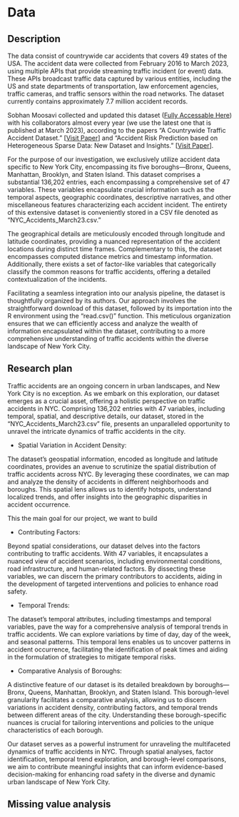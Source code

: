 # Data

## Description

The data consist of countrywide car accidents that covers 49 states of the USA. The accident data were collected from February 2016 to March 2023, using multiple APIs that provide streaming traffic incident (or event) data. These APIs broadcast traffic data captured by various entities, including the US and state departments of transportation, law enforcement agencies, traffic cameras, and traffic sensors within the road networks. The dataset currently contains approximately 7.7 million accident records. 

Sobhan Moosavi collected and updated this dataset ([Fully Accessable Here](https://www.kaggle.com/datasets/sobhanmoosavi/us-accidents)) with his collaborators almost every year (we use the latest one that is published at March 2023), according to the papers “A Countrywide Traffic Accident Dataset.” [[Visit Paper](https://arxiv.org/abs/1906.05409)] and "Accident Risk Prediction based on Heterogeneous Sparse Data: New Dataset and Insights." [[Visit Paper](https://arxiv.org/abs/1909.09638)]. 

For the purpose of our investigation, we exclusively utilize accident data specific to New York City, encompassing its five boroughs—Bronx, Queens, Manhattan, Brooklyn, and Staten Island. This dataset comprises a substantial 136,202 entries, each encompassing a comprehensive set of 47 variables. These variables encapsulate crucial information such as the temporal aspects, geographic coordinates, descriptive narratives, and other miscellaneous features characterizing each accident incident. The entirety of this extensive dataset is conveniently stored in a CSV file denoted as "NYC_Accidents_March23.csv."

The geographical details are meticulously encoded through longitude and latitude coordinates, providing a nuanced representation of the accident locations during distinct time frames. Complementary to this, the dataset encompasses computed distance metrics and timestamp information. Additionally, there exists a set of factor-like variables that categorically classify the common reasons for traffic accidents, offering a detailed contextualization of the incidents.

Facilitating a seamless integration into our analysis pipeline, the dataset is thoughtfully organized by its authors. Our approach involves the straightforward download of this dataset, followed by its importation into the R environment using the "read.csv()" function. This meticulous organization ensures that we can efficiently access and analyze the wealth of information encapsulated within the dataset, contributing to a more comprehensive understanding of traffic accidents within the diverse landscape of New York City.


## Research plan

Traffic accidents are an ongoing concern in urban landscapes, and New York City is no exception. As we embark on this exploration, our dataset emerges as a crucial asset, offering a holistic perspective on traffic accidents in NYC. Comprising 136,202 entries with 47 variables, including temporal, spatial, and descriptive details, our dataset, stored in the "NYC_Accidents_March23.csv" file, presents an unparalleled opportunity to unravel the intricate dynamics of traffic accidents in the city.

- Spatial Variation in Accident Density:

The dataset's geospatial information, encoded as longitude and latitude coordinates, provides an avenue to scrutinize the spatial distribution of traffic accidents across NYC. By leveraging these coordinates, we can map and analyze the density of accidents in different neighborhoods and boroughs. This spatial lens allows us to identify hotspots, understand localized trends, and offer insights into the geographic disparities in accident occurrence.

This the main goal for our project, we want to build


- Contributing Factors:

Beyond spatial considerations, our dataset delves into the factors contributing to traffic accidents. With 47 variables, it encapsulates a nuanced view of accident scenarios, including environmental conditions, road infrastructure, and human-related factors. By dissecting these variables, we can discern the primary contributors to accidents, aiding in the development of targeted interventions and policies to enhance road safety.

- Temporal Trends:

The dataset's temporal attributes, including timestamps and temporal variables, pave the way for a comprehensive analysis of temporal trends in traffic accidents. We can explore variations by time of day, day of the week, and seasonal patterns. This temporal lens enables us to uncover patterns in accident occurrence, facilitating the identification of peak times and aiding in the formulation of strategies to mitigate temporal risks.

- Comparative Analysis of Boroughs:

A distinctive feature of our dataset is its detailed breakdown by boroughs—Bronx, Queens, Manhattan, Brooklyn, and Staten Island. This borough-level granularity facilitates a comparative analysis, allowing us to discern variations in accident density, contributing factors, and temporal trends between different areas of the city. Understanding these borough-specific nuances is crucial for tailoring interventions and policies to the unique characteristics of each borough.

Our dataset serves as a powerful instrument for unraveling the multifaceted dynamics of traffic accidents in NYC. Through spatial analyses, factor identification, temporal trend exploration, and borough-level comparisons, we aim to contribute meaningful insights that can inform evidence-based decision-making for enhancing road safety in the diverse and dynamic urban landscape of New York City.



## Missing value analysis










